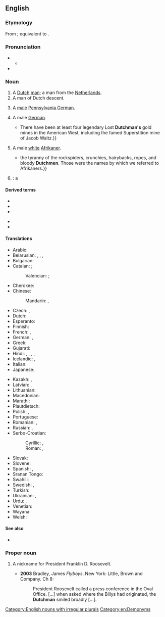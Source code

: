 {{also|dutchman}}
==English==

===Etymology===
From {{inh|en|enm|Ducheman}}; equivalent to {{suffix|en|Dutch|man}}.

===Pronunciation===
* {{IPA|en|/ˈdʌtʃmən/}}
** {{audio|en|LL-Q1860 (eng)-Vealhurl-Dutchman.wav|Audio (Southern England)}}
* {{rhymes|en|ʌtʃmən|s=2}}

===Noun===
{{en-noun|Dutchmen}}

# A [[Dutch]] [[man]]; a man from the [[Netherlands]].
# A man of Dutch descent.
# {{lb|en|US}} A [[male]] [[Pennsylvania German]].
# {{lb|en|archaic|or|dated}} A male [[German]].
#* {{quote-text|en|year=1974|author=Robert Blair|title=Tales of the Superstitions: The Origins of the Lost Dutchman's Legend|page=|passage={{...}}There have been at least four legendary Lost '''Dutchman's''' gold mines in the American West, including the famed Superstition mine of Jacob Waltz.}}
# {{lb|en|South Africa|derogatory|offensive|ethnic slur}} A male [[white]] [[Afrikaner]].
#* {{quote-text|en|year=1990|author=Rian Malan|title=My Traitor's Heart: Blood and Bad Dreams|page=54|passage={{...}}the tyranny of the rockspiders, crunchies, hairybacks, ropes, and bloody '''Dutchmen'''. Those were the names by which we referred to Afrikaners.}}
# {{lb|en|nautical}} {{ellipsis of|en|Flying Dutchman}}: a {{l|en|ghost ship}}

====Derived terms====
{{der-top}}
* {{l|en|Dutchman's breeches}}
* {{l|en|Dutchman's laudanum}}
* {{l|en|Dutchman's pipe}}
{{der-mid}}
* {{l|en|Flying Dutchman}}
* {{l|en|I'm a Dutchman}}
{{der-bottom}}

====Translations====
{{trans-top|a Dutch man}}
* Arabic: {{t|ar|هُولَنْدِيّ|m}}
* Belarusian: {{t|be|нідэрла́ндзец|m}}, {{t|be|нідэрля́ндзец|m}} {{qualifier|Taraškievica}}, {{t|be|гала́ндзец|m}}, {{t|be|галя́ндзец|m}} {{qualifier|Taraškievica}}
* Bulgarian: {{t|bg|хола́ндец|m}}
* Catalan: {{t+|ca|neerlandès|m}}; {{qualifier|dated}} {{t+|ca|holandès|m}}
*: Valencian: {{t+|ca|neerlandés|m}}; {{qualifier|dated}} {{t+|ca|holandés|m}}
* Cherokee: {{t+|chr|ᎠᏛᏥ}}
* Chinese:
*: Mandarin: {{t|cmn|荷蘭人}}, {{t|cmn|荷兰人|tr=Hélánrén}}
* Czech: {{t+|cs|Nizozemec|m}}, {{t+|cs|Holanďan|m}}
* Dutch: {{t+|nl|Nederlander|m}}
* Esperanto: {{t|eo|nederlandano}}
* Finnish: {{t|fi|[[hollantilainen|hollantilais]][[mies]]}}
* French: {{t+|fr|Néerlandais|m}}, {{t+|fr|Hollandais|m}}
* German: {{t+|de|Niederländer|m}}, {{t+|de|Holländer|m}}
* Greek: {{t+|el|Ολλανδός|m}}
* Gujarati: {{t|gu|વલંદો|m}}
* Hindi: {{t|hi|ओलंदेज़|m}} {{qualifier|dated}}, {{t|hi|ओलन्देज़|m}}, {{t+|hi|ओलंदेज|m}}, {{t+|hi|ओलन्देज|m}}, {{t+|hi|डच|m}}
* Icelandic: {{t|is|Hollendingur|m}}, {{t|is|Niðurlendingur|m}}
* Italian: {{t+|it|olandese|m|f}}
* Japanese: {{t+|ja|オランダ人|tr=orandajin}}
{{trans-mid}}
* Kazakh: {{t|kk|голландтық}}, {{t|kk|голландиялық}}
* Latvian: {{t|lv|holandietis|m}}, {{t|lv|nīderlandietis|m}}
* Lithuanian: {{t+|lt|olandas|m}}
* Macedonian: {{t|mk|Холанѓанец|m}}
* Marathi: {{t|mr|वलंदेज|m}} {{qualifier|historical}}
* Plautdietsch: {{t|pdt|Hollenda|m}}
* Polish: {{t+|pl|Niderlandczyk|m}}, {{t+|pl|Holender|m}}
* Portuguese: {{t+|pt|holandês|m}}
* Romanian: {{t+|ro|olandez|m}}, {{t+|ro|olandezi|m-p}}
* Russian: {{t+|ru|нидерла́ндец|m}}, {{t+|ru|голла́ндец|m}}
* Serbo-Croatian:
*: Cyrillic: {{t|sh|Хола́нђанин|m}}, {{t|sh|Низозе́мац|m}}
*: Roman: {{t|sh|Holánđanin|m}}, {{t+|sh|Nizozémac|m}}
* Slovak: {{t|sk|Holanďan|m}}
* Slovene: {{t+|sl|Nizozémec|m}}
* Spanish: {{t+|es|holandés|m}}, {{t+|es|neerlandés|m}}
* Sranan Tongo: {{t|srn|bakra}}
* Swahili: {{t+|sw|Mholanzi}}
* Swedish: {{t+|sv|nederländare}}, {{t+|sv|holländare}}
* Turkish: {{t+|tr|Hollandalı}}
* Ukrainian: {{t|uk|нідерла́ндець|m}}, {{t|uk|голла́ндець|m}}
* Urdu: {{t|ur|وَلَندیز|m|tr=valandez}} {{qualifier|dated}}, {{t|ur|ڈَچ|f|tr=ḍac}}
* Venetian: {{t+|vec|nederlandexe|m|f}}
* Wayana: {{t|way|holante}}
* Welsh: {{t+|cy|Iseldirwr|m}}
{{trans-bottom}}

====See also====
* {{l|en|Dutchwoman}}

===Proper noun===
{{en-proper noun}}

# {{lb|en|US}} A nickname for President Franklin D. Roosevelt.
#* '''2003''' Bradley, James ''Flyboys''. New York: Little, Brown and Company. Ch 8:
#*: President Roosevelt called a press conference in the Oval Office. [...] when asked where the Billys had originated, the '''Dutchman''' smiled broadly [...].

[[Category:English nouns with irregular plurals]]
[[Category:en:Demonyms]]
{{C|en|Male people|Nationalities}}